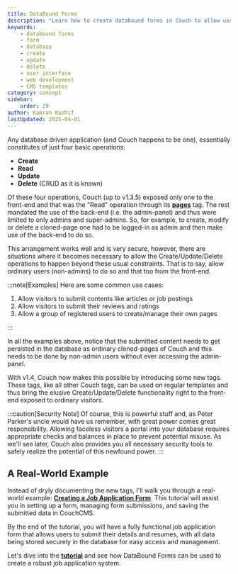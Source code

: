 ```yaml
---
title: DataBound Forms
description: "Learn how to create databound forms in Couch to allow users to create, update, and delete data from the database."
keywords:
    - databound forms
    - form
    - database
    - create
    - update
    - delete
    - user interface
    - web development
    - CMS templates
category: concept
sidebar:
    order: 29
author: Kamran Kashif
lastUpdated: 2025-04-01
---
```



Any database driven application (and Couch happens to be one), essentially constitutes of just four basic operations:
- **Create**
- **Read**
- **Update**
- **Delete** (CRUD as it is known)

Of these four operations, Couch (up to v1.3.5) exposed only one to the front-end and that was the "Read" operation through its [**pages**](../../tags-reference/pages/) tag. The rest mandated the use of the back-end (i.e. the admin-panel) and thus were limited to only admins and super-admins. So, for example, to create, modify or delete a cloned-page one had to be logged-in as admin and then make use of the back-end to do so.

This arrangement works well and is very secure, however, there are situations where it becomes necessary to allow the Create/Update/Delete operations to happen beyond these usual constraints. That is to say, allow ordinary users (non-admins) to do so and that too from the front-end.

:::note[Examples]
Here are some common use cases:

<Steps>

1. Allow visitors to submit contents like articles or job postings
2. Allow visitors to submit their reviews and ratings
3. Allow a group of registered users to create/manage their own pages

</Steps>
:::

In all the examples above, notice that the submitted content needs to get persisted in the database as ordinary cloned-pages of Couch and this needs to be done by non-admin users without ever accessing the admin-panel.

With v1.4, Couch now makes this possible by introducing some new tags. These tags, like all other Couch tags, can be used on regular templates and thus bring the elusive Create/Update/Delete functionality right to the front-end exposed to ordinary visitors.

:::caution[Security Note]
Of course, this is powerful stuff and, as Peter Parker's uncle would have us remember, with great power comes great responsibility. Allowing faceless visitors a portal into your database requires appropriate checks and balances in place to prevent potential misuse. As we'll see later, Couch also provides you all necessary security tools to safely realize the potential of this newfound power.
:::

## A Real-World Example

Instead of dryly documenting the new tags, I'll walk you through a real-world example: [**Creating a Job Application Form**](../../tutorials/job-application-form/01-getting-started/). This tutorial will assist you in setting up a form, managing form submissions, and saving the submitted data in CouchCMS.

By the end of the tutorial, you will have a fully functional job application form that allows users to submit their details and resumes, with all data being stored securely in the database for easy access and management.

Let's dive into the [**tutorial**](../../tutorials/job-application-form/01-getting-started/) and see how DataBound Forms can be used to create a robust job application system.
